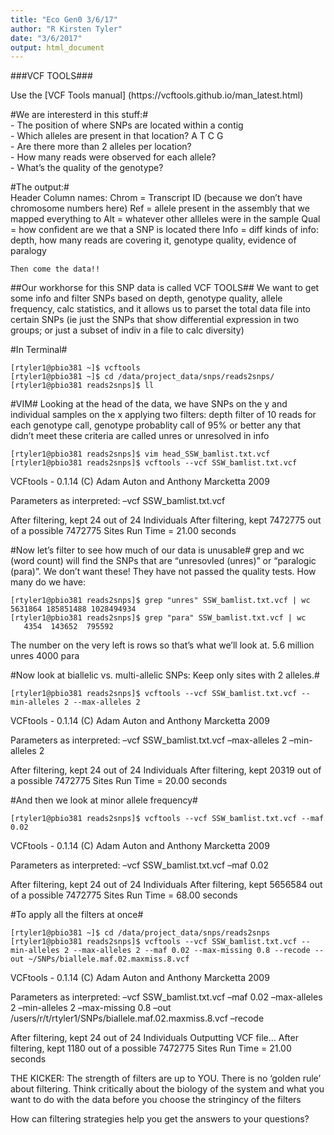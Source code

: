 ```yaml
---
title: "Eco Gen0 3/6/17"
author: "R Kirsten Tyler"
date: "3/6/2017"
output: html_document
---
```


###VCF TOOLS###

Use the [VCF Tools manual] (https://vcftools.github.io/man_latest.html)

#We are interesterd in this stuff:#   
 - The position of where SNPs are located within a contig   
 - Which alleles are present in that location? A T C G   
 - Are there more than 2 alleles per location?   
 - How many reads were observed for each allele?   
 - What's the quality of the genotype?   
 
#The output:#   
 Header
 Column names: 
    Chrom = Transcript ID (because we don't have chromosome numbers here)
    Ref = allele present in the assembly that we mapped everything to
    Alt = whatever other allleles were in the sample
    Qual = how confident are we that a SNP is located there
    Info = diff kinds of info: depth, how many reads are covering it, genotype quality, evidence of paralogy
    
    Then come the data!!

##Our workhorse for this SNP data is called VCF TOOLS##
We want to get some info and filter SNPs based on depth, genotype quality, allele frequency, calc statistics, and it allows us to parset the total data file into certain SNPs (ie just the SNPs that show differential expression in two groups; or just a subset of indiv in a file to calc diversity)


#In Terminal#

```{}
[rtyler1@pbio381 ~]$ vcftools
[rtyler1@pbio381 ~]$ cd /data/project_data/snps/reads2snps/
[rtyler1@pbio381 reads2snps]$ ll

```

#VIM#
Looking at the head of the data, we have SNPs on the y and individual samples on the x
applying two filters: depth filter of 10 reads for each genotype call, genotype probablity call of 95% or better 
any that didn't meet these criteria are called unres or unresolved in info

```{}
[rtyler1@pbio381 reads2snps]$ vim head_SSW_bamlist.txt.vcf 
[rtyler1@pbio381 reads2snps]$ vcftools --vcf SSW_bamlist.txt.vcf
```
VCFtools - 0.1.14
(C) Adam Auton and Anthony Marcketta 2009

Parameters as interpreted:
	--vcf SSW_bamlist.txt.vcf

After filtering, kept 24 out of 24 Individuals
After filtering, kept 7472775 out of a possible 7472775 Sites
Run Time = 21.00 seconds

#Now let's filter to see how much of our data is unusable#
grep and wc (word count) will find the SNPs that are "unresovled (unres)" or "paralogic (para)". We don't want these! They have not passed the quality tests. How many do we have: 
```{}
[rtyler1@pbio381 reads2snps]$ grep "unres" SSW_bamlist.txt.vcf | wc
5631864 185851488 1028494934
[rtyler1@pbio381 reads2snps]$ grep "para" SSW_bamlist.txt.vcf | wc
   4354  143652  795592
```

The number on the very left is rows so that's what we'll look at. 
5.6 million unres
4000 para

#Now look at biallelic vs. multi-allelic SNPs:  Keep only sites with 2 alleles.# 
```{}
[rtyler1@pbio381 reads2snps]$ vcftools --vcf SSW_bamlist.txt.vcf --min-alleles 2 --max-alleles 2
```
VCFtools - 0.1.14
(C) Adam Auton and Anthony Marcketta 2009

Parameters as interpreted:
	--vcf SSW_bamlist.txt.vcf
	--max-alleles 2
	--min-alleles 2

After filtering, kept 24 out of 24 Individuals
After filtering, kept 20319 out of a possible 7472775 Sites
Run Time = 20.00 seconds

#And then we look at minor allele frequency#

```{}
[rtyler1@pbio381 reads2snps]$ vcftools --vcf SSW_bamlist.txt.vcf --maf 0.02
```

VCFtools - 0.1.14
(C) Adam Auton and Anthony Marcketta 2009

Parameters as interpreted:
	--vcf SSW_bamlist.txt.vcf
	--maf 0.02

After filtering, kept 24 out of 24 Individuals
After filtering, kept 5656584 out of a possible 7472775 Sites
Run Time = 68.00 seconds

#To apply all the filters at once#
```{}
[rtyler1@pbio381 ~]$ cd /data/project_data/snps/reads2snps
[rtyler1@pbio381 reads2snps]$ vcftools --vcf SSW_bamlist.txt.vcf --min-alleles 2 --max-alleles 2 --maf 0.02 --max-missing 0.8 --recode --out ~/SNPs/biallele.maf.02.maxmiss.8.vcf
```

VCFtools - 0.1.14
(C) Adam Auton and Anthony Marcketta 2009

Parameters as interpreted:
	--vcf SSW_bamlist.txt.vcf
	--maf 0.02
	--max-alleles 2
	--min-alleles 2
	--max-missing 0.8
	--out /users/r/t/rtyler1/SNPs/biallele.maf.02.maxmiss.8.vcf
	--recode

After filtering, kept 24 out of 24 Individuals
Outputting VCF file...
After filtering, kept 1180 out of a possible 7472775 Sites
Run Time = 21.00 seconds


THE KICKER: The strength of filters are up to YOU. There is no 'golden rule' about filtering. Think critically about the biology of the system and what you want to do with the data before you choose the stringincy of the filters

How can filtering strategies help you get the answers to your questions?














